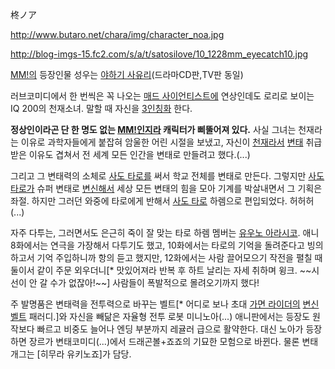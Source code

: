 柊ノア

http://www.butaro.net/chara/img/character_noa.jpg

http://blog-imgs-15.fc2.com/s/a/t/satosilove/10_1228mm_eyecatch10.jpg


[[MM!]]의 등장인물 성우는 [[야하기 사유리]](드라마CD판,TV판 동일)

러브코미디에서 한 번씩은 꼭 나오는 [[매드 사이언티스트]]에 연상인데도 로리로 보이는 IQ 200의 천재소녀. 말할 때 자신을 [[3인칭화]] 한다.

'''정상인이라곤 단 한 명도 없는 [[MM!]]인지라 캐릭터가 삐뚤어져 있다.''' 사실 그녀는 천재라는 이유로 과학자들에게 붙잡혀 암울한 어린 시절을 보냈고, 자신이 [[천재]]라서 [[변태]] 취급 받은 이유도 겹쳐서 전 세계 모든 인간을 변태로 만들려고 했다.(...)

그리고 그 변태력의 소체로 [[사도 타로]]를 써서 학교 전체를 변태로 만든다. 그렇지만 [[사도 타로]]가 슈퍼 변태로 [[변신]]해서 세상 모든 변태의 힘을 모아 기계를 박살내면서 그 기획은 좌절. 하지만 그러던 와중에 타로에게 반해서 [[사도 타로]] 하렘으로 편입되었다. 허허허(...)

자주 다투는, 그러면서도 은근히 죽이 잘 맞는 타로 하렘 멤버는 [[유우노 아라시코]]. 애니 8화에서는 연극을 가장해서 다투기도 했고, 10화에서는 타로의 기억을 돌려준다고 빙의하고서 기억 주입하니까 항의 듣고 했지만, 12화에서는 사람 끌어모으기 작전을 펼칠 때 둘이서 같이 주문 외우더니[* 맛있어져라 반복 후 하트 날리는 자세 취하며 윙크. ~~시선이 안 갈 수가 없잖아!~~] 사람들이 폭발적으로 몰려오기까지 했다!

주 발명품은 변태력을 전투력으로 바꾸는 벨트[* 어디로 보나 초대 [[가면 라이더]]의 [[변신벨트]] 패러디.]와 자신을 빼닮은 자율형 전투 로봇 미니노아(...) 애니판에서는 등장도 원작보다 빠르고 비중도 늘어나 엔딩 부분까지 레귤러 급으로 활약한다. 대신 노아가 등장하면 장르가 변태코미디(...)에서 드래곤볼+죠죠의 기묘한 모험으로 바뀐다. 물론 변태개그는 [히무라 유키노죠]가 담당.

